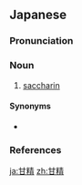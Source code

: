 ==Japanese==
{{wikipedia|lang=ja}}
{{ja-kanjitab|かん|せい|yomi=o}}

===Pronunciation===
{{ja-pron|yomi=o|かんせい|acc=0|acc_ref=DJR}}

===Noun===
{{ja-noun|かんせい}}

# {{lb|ja|chemistry|sort=かんせい}} [[saccharin]]

====Synonyms====
* {{ja-r|サッカリン}}

===References===
<references/>

[[ja:甘精]]
[[zh:甘精]]